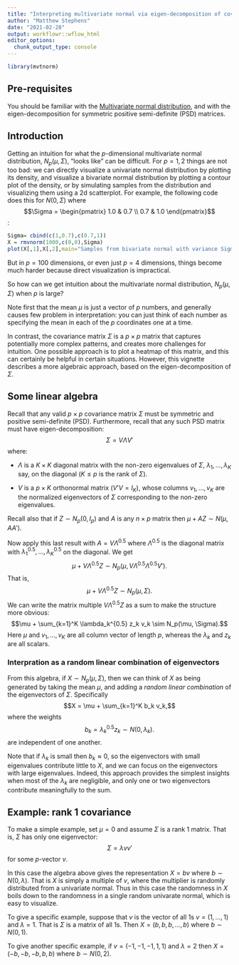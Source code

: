 ```yaml
---
title: "Interpreting multivariate normal via eigen-decomposition of covariance matrix"
author: "Matthew Stephens"
date: "2021-02-28"
output: workflowr::wflow_html
editor_options:
  chunk_output_type: console
---
```


```r
library(mvtnorm)
```

## Pre-requisites

You should be familiar with the 
[Multivariate normal distribution](mvnorm.html), and with the eigen-decomposition for symmetric positive semi-definite (PSD) matrices.

## Introduction

Getting an intuition for what the $p$-dimensional multivariate normal distribution, $N_p(\mu,\Sigma)$,  "looks like" can be difficult. For $p=1,2$ things are not too bad: we can directly visualize a univariate normal distribution by plotting its density, and visualize a bivariate normal distribution by plotting a contour plot of the density, or by simulating samples from the distribution and visualizing them using a 2d scatterplot. For example, the following code does this for
$N(0,\Sigma)$ where 
$$\Sigma = \begin{pmatrix}
1.0 & 0.7 \\ 0.7 & 1.0 \end{pmatrix}$$:
```r
Sigma= cbind(c(1,0.7),c(0.7,1))
X = rmvnorm(1000,c(0,0),Sigma)
plot(X[,1],X[,2],main="Samples from bivariate normal with variance Sigma",asp=1)
```
But in $p=100$ dimensions, or even just $p=4$ dimensions, things become much harder because direct visualization is impractical.

So how can we get intuition about the 
multivariate normal distribution, $N_p(\mu,\Sigma)$
when $p$ is large?

Note first that the mean $\mu$ is just a vector of $p$ numbers, and generally
causes few problem in interpretation: you can just think of each number as specifying the mean in each of the $p$ coordinates one at a time.

 In contrast, the covariance matrix $\Sigma$ is a $p \times p$ matrix that captures potentially more complex patterns, and creates more 
 challenges for intuition. One possible approach is to plot a heatmap of this matrix, and this can certainly be helpful in certain situations. However, this vignette describes a more algebraic approach, based on the eigen-decomposition of $\Sigma$. 

## Some linear algebra

Recall that any valid $p \times p$ covariance matrix $\Sigma$ must be
symmetric and positive semi-definite (PSD). Furthermore, recall that
any such PSD matrix must have eigen-decomposition:
$$\Sigma = V \Lambda V'$$ 
where:

  - $\Lambda$ is a $K \times K$ diagonal matrix with the non-zero eigenvalues of $\Sigma$, $\lambda_1,\dots,\lambda_K$ say, on the diagonal ($K \leq p$ is the rank of $\Sigma$).

  - $V$ is a $p \times K$ orthonormal matrix ($V'V=I_K$), whose columns $v_1,\dots,v_K$ are the normalized eigenvectors of $\Sigma$ corresponding to the non-zero eigenvalues.
  
Recall also that if $Z \sim N_p(0, I_p)$ and $A$ is any $n \times p$ matrix then $\mu + AZ \sim N(\mu, AA')$.

Now apply this last result with $A= V \Lambda^{0.5}$ where $\Lambda^{0.5}$ is the diagonal matrix with $\lambda_1^{0.5},\dots,\lambda_K^{0.5}$ on the diagonal. We get
$$ \mu + V \Lambda^{0.5} Z \sim N_p(\mu, V \Lambda^{0.5} \Lambda^{0.5} V').$$
That is,
$$\mu + V \Lambda^{0.5} Z \sim N_p(\mu, \Sigma).$$
We can write the matrix multiple $V\Lambda^{0.5} Z$ as a sum to make the structure more obvious:
$$\mu + \sum_{k=1}^K \lambda_k^{0.5} z_k v_k  \sim N_p(\mu, \Sigma).$$
Here $\mu$ and $v_1,\dots,v_K$ are all column vector of length $p$,
whereas the $\lambda_k$ and $z_k$ are all scalars.


### Interpration as a random linear combination of eigenvectors

From this algebra, if $X \sim N_p(\mu,\Sigma)$, then we can think of $X$
as being generated by taking the mean $\mu$, and adding a *random linear combination* of the eigenvectors
of $\Sigma$. Specifically 
$$X = \mu + \sum_{k=1}^K b_k v_k,$$ 
where the weights 
$$b_k=\lambda_k^{0.5} z_k \sim N(0,\lambda_k).$$
are independent of one another. 

Note that if $\lambda_k$ is small then $b_k \approx 0$, 
so the eigenvectors with small eigenvalues contribute little to $X$, 
and we can focus on the eigenvectors with large eigenvalues.
Indeed, this approach provides the simplest insights when most of the $\lambda_k$ are negligible, and only one or two eigenvectors
contribute meaningfully to the sum.

## Example: rank 1 covariance

To make a simple example, set $\mu=0$ and assume
 $\Sigma$ is a rank 1 matrix. That is, $\Sigma$ 
 has only one eigenvector:
$$\Sigma = \lambda vv'$$
for some $p$-vector $v$.

In this case the algebra above gives the representation
$X= b v$ where $b \sim N(0,\lambda)$. That is $X$ is simply a multiple of $v$, where the multiplier is randomly distributed from a univariate normal. Thus in this case the randomness in $X$ boils down to the randomness in a single random univarate normal, which is easy  to visualize. 

To give a specific example, suppose that $v$ is the vector of all 1s $v=(1,\dots,1)$ and $\lambda=1$. That is $\Sigma$ is a matrix of all 1s.
Then $X= (b,b,b,\dots,b)$ where $b \sim N(0,1)$.

To give another specific example, if $v=(-1,-1,-1,1,1)$ and $\lambda=2$ then $X= (-b,-b,-b,b,b)$ where $b \sim N(0,2)$.



